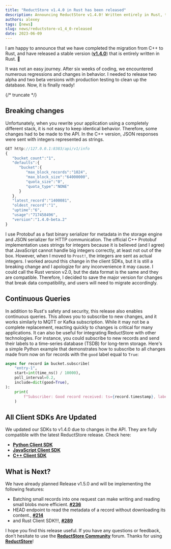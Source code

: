 ```yaml
---
title: "ReductStore v1.4.0 in Rust has been released"
description: Announcing ReductStore v1.4.0! Written entirely in Rust, this version comes with breaking API changes, continuous query additions, and updated client SDKs. Stay tuned for more features in the next release.
authors: alexey
tags: [news]
slug: news/reductstore-v1_4_0-released
date: 2023-06-09
---
```


I am happy to announce that we have completed the migration from C++ to Rust, and have released a stable version ([**v1.4.0**](https://github.com/reductstore/reductstore/releases/tag/v1.4.0)) that is entirely written in Rust. 🤩

It was not an easy journey. After six weeks of coding, we encountered numerous regressions and changes in behavior. I needed to release two alpha and two beta versions with production testing to clean up the database. Now, it is finally ready!

{/* truncate */}

## Breaking changes

Unfortunately, when you rewrite your application using a completely different stack, it is not easy to keep identical behavior. Therefore, some changes had to be made to the API. In the C++ version, JSON responses were sent with integers represented as strings.

```jsx
GET http://127.0.0.1:8383/api/v1/info
{
   "bucket_count":"1",
   "defaults":{
      "bucket":{
         "max_block_records":"1024",
         "max_block_size":"64000000",
         "quota_size":"0",
         "quota_type":"NONE"
      }
   },
   "latest_record":"1400081",
   "oldest_record":"1",
   "uptime":"6",
   "usage":"717458496",
   "version":"1.4.0-beta.2"
}
```

I use Protobuf as a fast binary serializer for metadata in the storage engine and JSON serializer for HTTP communication. The official C++ Protobuf implementation uses strings for integers because it is believed (and I agree) that JavaScript cannot handle big integers correctly, at least not out of the box. However, when I moved to `Prost!`, the integers are sent as actual integers. I worked around this change in the client SDKs, but it is still a breaking change and I apologize for any inconvenience it may cause. I could call the Rust version v2.0, but the data format is the same and they are compatible. Therefore, I decided to save the major version for changes that break data compatibility, and users will need to migrate accordingly.

## Continuous Queries

In addition to Rust's safety and security, this release also enables continuous queries. This allows you to subscribe to new changes, and it works similarly to MQTT or Kafka subscription. While it may not be a complete replacement, reacting quickly to changes is critical for many applications. It can also be useful for integrating ReductStore with other technologies. For instance, you could subscribe to new records and send their labels to a time-series database (TSDB) for long-term storage. Here's a simple Python example that demonstrates how to subscribe to all changes made from now on for records with the `good` label equal to `True`:

```python
async for record in bucket.subscribe(
    "entry-1",
    start=int(time_ns() / 10000),
    poll_interval=0.2,
    include=dict(good=True),
):
    print(
        f"Subscriber: Good record received: ts={record.timestamp}, labels={record.labels}"
    )
```

## All Client SDKs Are Updated

We updated our SDKs to v1.4.0 due to changes in the API. They are fully compatible with the latest ReductStore release. Check here:

- [**Python Client SDK**](https://github.com/reductstore/reduct-py)
- [**JavaScript Client SDK**](https://github.com/reductstore/reduct-js)
- [**C++ Client SDK**](https://github.com/reductstore/reduct-cpp)

## What is Next?

We have already planned Release v1.5.0 and will be implementing the following features:

- Batching small records into one request can make writing and reading small blobs more efficient. [**#236**](https://github.com/reductstore/reductstore/issues/236)
- HEAD endpoint to read the metadata of a record without downloading its content., [**#214**](https://github.com/reductstore/reductstore/issues/214)
- and Rust Client SDK!!!, [**#289**](https://github.com/reductstore/reductstore/issues/289)

I hope you find this release useful. If you have any questions or feedback, don’t hesitate to use the [**ReductStore Community**](https://community.reduct.store/signup) forum.
Thanks for using [**ReductStore**](https://www.reduct.store/)!
